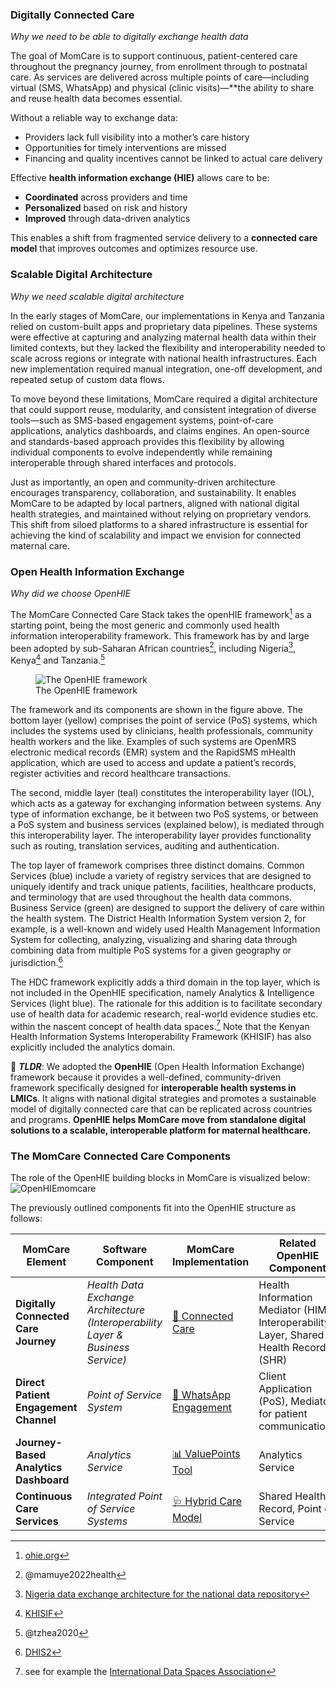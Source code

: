 ### Digitally Connected Care
*Why we need to be able to digitally exchange health data*

The goal of MomCare is to support continuous, patient-centered care throughout the pregnancy journey, from enrollment through to postnatal care. As services are delivered across multiple points of care—including virtual (SMS, WhatsApp) and physical (clinic visits)—**the ability to share and reuse health data becomes essential.

Without a reliable way to exchange data:

- Providers lack full visibility into a mother's care history
- Opportunities for timely interventions are missed
- Financing and quality incentives cannot be linked to actual care delivery

Effective **health information exchange (HIE)** allows care to be:

- **Coordinated** across providers and time
- **Personalized** based on risk and history
- **Improved** through data-driven analytics

This enables a shift from fragmented service delivery to a **connected care model** that improves outcomes and optimizes resource use.

### Scalable Digital Architecture 
*Why we need scalable digital architecture* 

In the early stages of MomCare, our implementations in Kenya and Tanzania relied on custom-built apps and proprietary data pipelines. These systems were effective at capturing and analyzing maternal health data within their limited contexts, but they lacked the flexibility and interoperability needed to scale across regions or integrate with national health infrastructures. Each new implementation required manual integration, one-off development, and repeated setup of custom data flows.

To move beyond these limitations, MomCare required a digital architecture that could support reuse, modularity, and consistent integration of diverse tools—such as SMS-based engagement systems, point-of-care applications, analytics dashboards, and claims engines. An open-source and standards-based approach provides this flexibility by allowing individual components to evolve independently while remaining interoperable through shared interfaces and protocols.

Just as importantly, an open and community-driven architecture encourages transparency, collaboration, and sustainability. It enables MomCare to be adapted by local partners, aligned with national digital health strategies, and maintained without relying on proprietary vendors. This shift from siloed platforms to a shared infrastructure is essential for achieving the kind of scalability and impact we envision for connected maternal care.

### Open Health Information Exchange 
*Why did we choose OpenHIE*

The MomCare Connected Care Stack takes the openHIE framework^[[ohie.org](https://ohie.org)] as a starting point, being the most generic and commonly used health information interoperability framework. This framework has by and large been adopted by sub-Saharan African countries^[@mamuye2022health], including Nigeria^[[Nigeria data exchange architecture for the national data repository](https://ohie.org/impact-stories/nigeria-data-exchange-architecture-for-the-national-data-repository/)], Kenya^[[KHISIF](https://www.data4sdgs.org/sites/default/files/services_files/Kenya%20Health%20Information%20Systems%20Interoperability%20Framework.pdf)] and Tanzania.^[@tzhea2020]

![The OpenHIE framework](OpenHIE.png)

The framework and its components are shown in the figure above. The bottom layer (yellow) comprises the point of service (PoS) systems, which includes the systems used by clinicians, health professionals, community health workers and the like. Examples of such systems are OpenMRS electronic medical records (EMR) system and the RapidSMS mHealth application, which are used to access and update a patient’s records, register activities and record healthcare transactions.

The second, middle layer (teal) constitutes the interoperability layer (IOL), which acts as a gateway for exchanging information between systems. Any type of information exchange, be it between two PoS systems, or between a PoS system and business services (explained below), is mediated through this interoperability layer. The interoperability layer provides functionality such as routing, translation services, auditing and authentication.

The top layer of framework comprises three distinct domains. Common Services (blue) include a variety of registry services that are designed to uniquely identify and track unique patients, facilities, healthcare products, and terminology that are used throughout the health data commons. Business Service (green) are designed to support the delivery of care within the health system. The District Health Information System version 2, for example, is a well-known and widely used Health Management Information System for collecting, analyzing, visualizing and sharing data through combining data from multiple PoS systems for a given geography or jurisdiction.^[[DHIS2](https://dhis2.org/)]

The HDC framework explicitly adds a third domain in the top layer, which is not included in the OpenHIE specification, namely Analytics & Intelligence Services (light blue). The rationale for this addition is to facilitate secondary use of health data for academic research, real-world evidence studies etc. within the nascent concept of health data spaces.^[see for example the [International Data Spaces Association](https://internationaldataspaces.org/)] Note that the Kenyan Health Information Systems Interoperability Framework (KHISIF) has also explicitly included the analytics domain.

💬 ***TLDR***: We adopted the **OpenHIE** (Open Health Information Exchange) framework because it provides a well-defined, community-driven framework specifically designed for **interoperable health systems in LMICs**. It aligns with national digital strategies and promotes a sustainable model of digitally connected care that can be replicated across countries and programs. **OpenHIE helps MomCare move from standalone digital solutions to a scalable, interoperable platform for maternal healthcare.**

### The MomCare Connected Care Components
The role of the OpenHIE building blocks in MomCare is visualized below: 
![OpenHIEmomcare](OpenHIEmomcare.png)

The previously outlined components fit into the OpenHIE structure as follows:

| **MomCare Element**                | **Software Component**                                                  | **MomCare Implementation**                                                                                                                               | **Related OpenHIE Component**                                  |
|-----------------------------------|-------------------------------------------------------------------------|----------------------------------------------------------------------------------------------------------------------------------------------------------|----------------------------------------------------------------|
| **Digitally Connected Care Journey** | *Health Data Exchange Architecture*  <br> _(Interoperability Layer & Business Service)_ | [🔗 Connected Care](/docs/mamatoto/index.qmd)                                                                                   | Health Information Mediator (HIM), Interoperability Layer, Shared Health Record (SHR)     |
| **Direct Patient Engagement Channel** | *Point of Service System*                                               | [💬 WhatsApp Engagement](docs/whatsapp/narrative.html)                                                                                                   | Client Application (PoS), Mediator for patient communications |
| **Journey-Based Analytics Dashboard** | *Analytics Service*                                                     | [📊 ValuePoints Tool](https://pharmaccess.github.io/momcare-valuepoints-documentation/docs/vp/narrative/valuepoints.html)                                |  Analytics Service                  |
| **Continuous Care Services**         | *Integrated Point of Service Systems*                                   | [🩺 Hybrid Care Model](https://pharmaccess.github.io/momcare-valuepoints-documentation/docs/hybridcaremodel/narrative.html)                              | Shared Health Record, Point of Service       |
